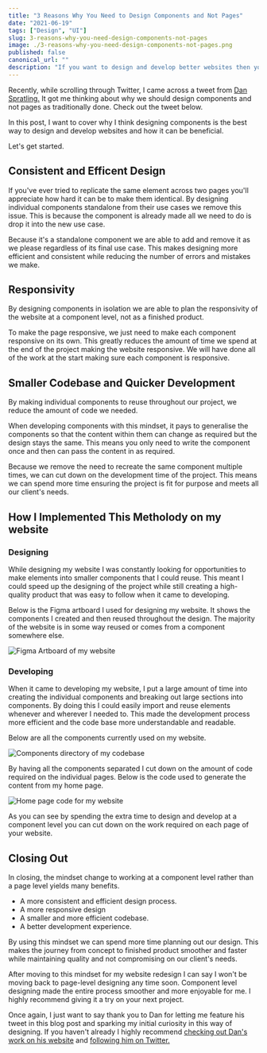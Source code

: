 ```yaml
---
title: "3 Reasons Why You Need to Design Components and Not Pages"
date: "2021-06-19"
tags: ["Design", "UI"]
slug: 3-reasons-why-you-need-design-components-not-pages
image: ./3-reasons-why-you-need-design-components-not-pages.png
published: false
canonical_url: ""
description: "If you want to design and develop better websites then you need to stop designing at a page level and start thinkning about components. Here's 3 reasons why."
---
```


Recently, while scrolling through Twitter, I came across a tweet from [Dan Spratling.](https://twitter.com/dan_spratling/) It got me thinking about why we should design components and not pages as traditionally done. Check out the tweet below.

<Tweet tweet="1401103660785049600" />

In this post, I want to cover why I think designing components is the best way to design and develop websites and how it can be beneficial.

Let's get started.

## Consistent and Efficent Design

If you've ever tried to replicate the same element across two pages you'll appreciate how hard it can be to make them identical. By designing individual components standalone from their use cases we remove this issue. This is because the component is already made all we need to do is drop it into the new use case.

Because it's a standalone component we are able to add and remove it as we please regardless of its final use case. This makes designing more efficient and consistent while reducing the number of errors and mistakes we make.

## Responsivity

By designing components in isolation we are able to plan the responsivity of the website at a component level, not as a finished product.

To make the page responsive, we just need to make each component responsive on its own. This greatly reduces the amount of time we spend at the end of the project making the website responsive. We will have done all of the work at the start making sure each component is responsive.

## Smaller Codebase and Quicker Development

By making individual components to reuse throughout our project, we reduce the amount of code we needed.

When developing components with this mindset, it pays to generalise the components so that the content within them can change as required but the design stays the same. This means you only need to write the component once and then can pass the content in as required.

Because we remove the need to recreate the same component multiple times, we can cut down on the development time of the project. This means we can spend more time ensuring the project is fit for purpose and meets all our client's needs.

## How I Implemented This Metholody on my website

### Designing

While designing my website I was constantly looking for opportunities to make elements into smaller components that I could reuse. This meant I could speed up the designing of the project while still creating a high-quality product that was easy to follow when it came to developing.

Below is the Figma artboard I used for designing my website. It shows the components I created and then reused throughout the design. The majority of the website is in some way reused or comes from a component somewhere else.

![Figma Artboard of my website](./cm-website-figma-artboard.png)

### Developing

When it came to developing my website, I put a large amount of time into creating the individual components and breaking out large sections into components. By doing this I could easily import and reuse elements whenever and wherever I needed to. This made the development process more efficient and the code base more understandable and readable.

Below are all the components currently used on my website.

![Components directory of my codebase](./cm-website-components.png)

By having all the components separated I cut down on the amount of code required on the individual pages. Below is the code used to generate the content from my home page.

![Home page code for my website](./cm-website-home-page-code.png)

As you can see by spending the extra time to design and develop at a component level you can cut down on the work required on each page of your website.

## Closing Out

In closing, the mindset change to working at a component level rather than a page level yields many benefits.

- A more consistent and efficient design process.
- A more responsive design
- A smaller and more efficient codebase.
- A better development experience.

By using this mindset we can spend more time planning out our design. This makes the journey from concept to finished product smoother and faster while maintaining quality and not compromising on our client's needs.

After moving to this mindset for my website redesign I can say I won't be moving back to page-level designing any time soon. Component level designing made the entire process smoother and more enjoyable for me. I highly recommend giving it a try on your next project.

Once again, I just want to say thank you to Dan for letting me feature his tweet in this blog post and sparking my initial curiosity in this way of designing. If you haven't already I highly recommend [checking out Dan's work on his website](danspratling.dev/) and [following him on Twitter.](https://twitter.com/dan_spratling/)
